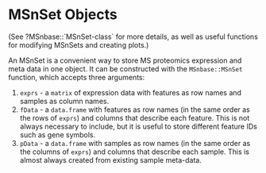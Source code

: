 # MSnSet Objects {#msnset-objects}

(See ?MSnbase::\`MSnSet-class\` for more details, as well as useful functions for modifying MSnSets and creating plots.)

An MSnSet is a convenient way to store MS proteomics expression and meta data in one object. It can be constructed with the `MSnbase::MSnSet` function, which accepts three arguments: 

1) `exprs` - a `matrix` of expression data with features as row names and samples as column names.
2) `fData` - a `data.frame` with features as row names (in the same order as the rows of `exprs`) and columns that describe each feature. This is not always necessary to include, but it is useful to store different feature IDs such as gene symbols.
3) `pData` - a `data.frame` with samples as row names (in the same order as the columns of `exprs`) and columns that describe each sample. This is almost always created from existing sample meta-data.



